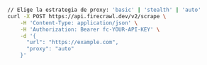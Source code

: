 ```bash cURL

// Elige la estrategia de proxy: 'basic' | 'stealth' | 'auto'
curl -X POST https://api.firecrawl.dev/v2/scrape \
    -H 'Content-Type: application/json' \
    -H 'Authorization: Bearer fc-YOUR-API-KEY' \
    -d '{
      "url": "https://example.com",
      "proxy": "auto"
    }'

```

